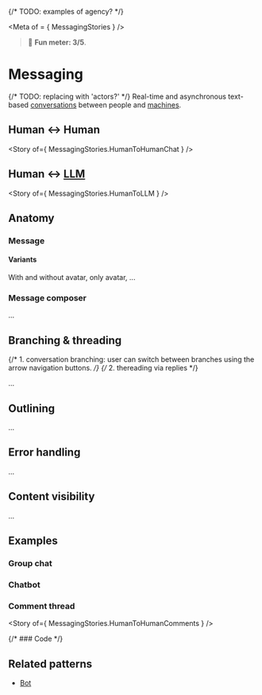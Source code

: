 {/* TODO: examples of agency? */}


<Meta of = { MessagingStories } />

> 🙂 **Fun meter: 3/5**.

# Messaging

{/* TODO: replacing with 'actors?' */}
Real-time and asynchronous text-based [conversations](../?path=/docs/patterns-conversation--docs) between people and [machines](../?path=/docs/patterns-bot--docs).

## Human ↔︎ Human

<Story of={ MessagingStories.HumanToHumanChat } />

## Human ↔︎ [LLM](../?path=/docs/patterns-bot--docs)

<Story of={ MessagingStories.HumanToLLM } />

## Anatomy

### Message

#### Variants

With and without avatar, only avatar, ...

### Message composer

...

## Branching & threading

{/* 1. conversation branching: user can switch between branches using the arrow navigation buttons. */}
{/* 2. thereading via replies */}

...

## Outlining

...

## Error handling

...

## Content visibility

...

## Examples

### Group chat

### Chatbot

### Comment thread

<Story of={ MessagingStories.HumanToHumanComments } />

{/* ### Code  */}

## Related patterns

- [Bot](../?path=/docs/patterns-bot--docs)